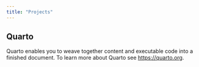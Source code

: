 ```yaml
---
title: "Projects"
---
```


## Quarto

Quarto enables you to weave together content and executable code into a finished document. To learn more about Quarto see <https://quarto.org>.
